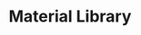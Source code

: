 ---
title: "Material Library"
description: "Reuse materials by saving them to the Material Library."
---